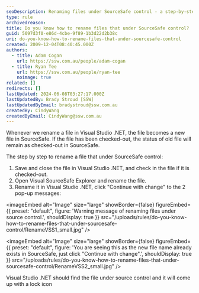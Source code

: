 ```yaml
---
seoDescription: Renaming files under SourceSafe control - a step-by-step guide to renaming files while maintaining version control.
type: rule
archivedreason:
title: Do you know how to rename files that under SourceSafe control?
guid: 5097d3f0-e86d-4cbe-9f89-1b3d22d2b38c
uri: do-you-know-how-to-rename-files-that-under-sourcesafe-control
created: 2009-12-04T08:40:45.000Z
authors:
  - title: Adam Cogan
    url: https://ssw.com.au/people/adam-cogan
  - title: Ryan Tee
    url: https://ssw.com.au/people/ryan-tee
    noimage: true
related: []
redirects: []
lastUpdated: 2024-06-08T03:27:17.000Z
lastUpdatedBy: Brady Stroud [SSW]
lastUpdatedByEmail: bradystroud@ssw.com.au
createdBy: CindyWang
createdByEmail: CindyWang@ssw.com.au
---
```


Whenever we rename a file in Visual Studio .NET, the file becomes a new file in SourceSafe. If the file has been checked-out, the status of old file will remain as checked-out in SourceSafe.

The step by step to rename a file that under SourceSafe control:
1. Save and close the file in Visual Studio .NET, and check in the file if it is checked-out.
2. Open Visual SourceSafe Explorer and rename the file.
3. Rename it in Visual Studio .NET, click "Continue with change" to the 2 pop-up messages:


<imageEmbed
  alt="Image"
  size="large"
  showBorder={false}
  figureEmbed={{
    preset: "default",
    figure: 'Warning message of renaming files under source control.',
    shouldDisplay: true
  }}
  src="/uploads/rules/do-you-know-how-to-rename-files-that-under-sourcesafe-control/RenameVSS1_small.jpg"
/>


<imageEmbed
  alt="Image"
  size="large"
  showBorder={false}
  figureEmbed={{
    preset: "default",
    figure: 'You are seeing this as the new file name already exists in SourceSafe, just click "Continue with change".',
    shouldDisplay: true
  }}
  src="/uploads/rules/do-you-know-how-to-rename-files-that-under-sourcesafe-control/RenameVSS2_small.jpg"
/>

Visual Studio .NET should find the file under source control and it will come up with a lock icon
